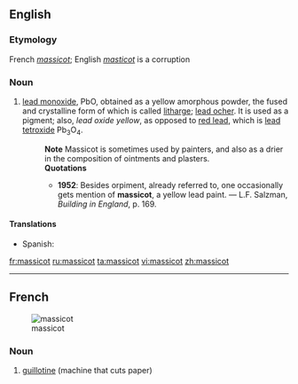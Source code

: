 ==English==

===Etymology===
French ''[[massicot]]''; English ''[[masticot]]'' is a corruption

===Noun===
{{en-noun|-}}
#{{chemistry}} [[lead monoxide]], PbO, obtained as a yellow amorphous powder, the fused and crystalline form of which is called [[litharge]]; [[lead ocher]].  It is used as a pigment; also, ''lead oxide yellow'', as opposed to [[red lead]], which is [[lead tetroxide]] Pb<sub>3</sub>O<sub>4</sub>.
#:'''Note''' Massicot is sometimes used by painters, and also as a drier in the composition of ointments and plasters.
#:'''Quotations'''
#:*'''1952''': Besides orpiment, already referred to, one occasionally gets mention of '''massicot''', a yellow lead paint. &mdash; L.F. Salzman, ''Building in England'', p. 169.

====Translations====
{{trans-top|lead monoxide}}
* Spanish: {{t-|es|masicote}}
{{trans-mid}}
{{trans-bottom}}

[[fr:massicot]]
[[ru:massicot]]
[[ta:massicot]]
[[vi:massicot]]
[[zh:massicot]]

----
{{rfc-auto|sort languages}}
==French==
{{wikipedia|lang=fr}}
[[Image:Taglierina.jpg|thumb|massicot]]

===Noun===
{{infl|fr|noun|g=m}}

# [[guillotine]] (machine that cuts paper)

{{tbot entry|French|guillotine|2009|August|fr}}